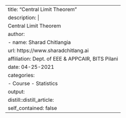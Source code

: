 ---
title: "Central Limit Theorem"
description: |
  Central Limit Theorem
author:
  - name: Sharad Chitlangia
    url: https://www.sharadchitlang.ai
    affiliation: Dept. of EEE & APPCAIR, BITS Pilani 
date: 04-25-2021
categories:
  - Course - Statistics
output: 
  distill::distill_article:
    self_contained: false
---